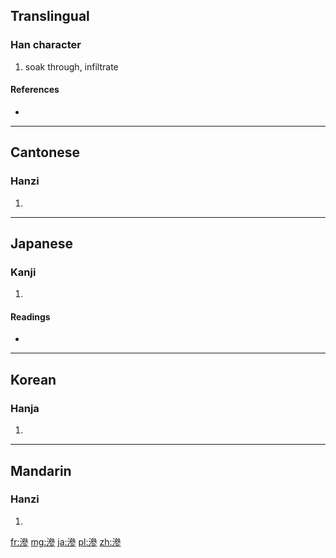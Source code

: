 {{also|渗}}
==Translingual==

===Han character===
{{Han char|rn=85|rad=水|as=11|sn=14|four=3312<sub>2</sub>|canj=水戈戈竹 (EIIH)}}

# soak through, infiltrate

====References====
* {{Han ref|kx=0643.350|dkj=18081|dj=1051.130|hdz=31734.030|uh=6EF2|ud=28402|bh=BAAF|bd=47791}}

----

==Cantonese==

===Hanzi===
{{yue-hanzi|jyut=|y=[[sam3]]|sim=渗}}

# {{defn|lang=yue|sort=水11}}

----

==Japanese==

===Kanji===
{{ja-kanji|grade=|rs=水11}}

# {{defn|lang=ja|sort=水11}}

====Readings====
* {{ja-readings|on=[[しん]] (shin)|kun=[[しみる]] (shimiru)}}

----

==Korean==

===Hanja===
{{ko-hanja|hangeul=참|eumhun=|rv=cham|mr=ch'am|y=cham}}

# {{defn|lang=ko|sort=水11}}

----

==Mandarin==

===Hanzi===
{{cmn-hanzi|sim=渗|pin=[[shèn]] ([[shen4]])|wg=shen<sup>4</sup>}}

# {{defn|lang=cmn|sort=水11}}

[[fr:滲]]
[[mg:滲]]
[[ja:滲]]
[[pl:滲]]
[[zh:滲]]